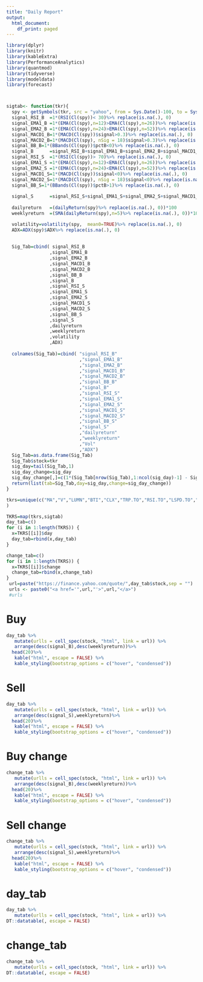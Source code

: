 ```yaml
---
title: "Daily Report"
output: 
  html_document:
    df_print: paged
---
```


```r
library(dplyr)
library(knitr)
library(kableExtra)
library(PerformanceAnalytics)
library(quantmod)
library(tidyverse)
library(modeldata)
library(forecast)



sigtab<- function(tkr){
  spy <- getSymbols(tkr, src = "yahoo", from = Sys.Date()-100, to = Sys.Date(), auto.assign = FALSE)
  signal_RSI_B  =1*(RSI(Cl(spy))< 30)%>% replace(is.na(.), 0)
  signal_EMA1_B =1*(EMA(Cl(spy),n=12)>EMA(Cl(spy),n=26))%>% replace(is.na(.), 0)
  signal_EMA2_B =1*(EMA(Cl(spy),n=24)>EMA(Cl(spy),n=52))%>% replace(is.na(.), 0)
  signal_MACD1_B=1*(MACD(Cl(spy))$signal>0.3)%>% replace(is.na(.), 0)
  signal_MACD2_B=1*(MACD(Cl(spy), nSig = 18)$signal>0.3)%>% replace(is.na(.), 0)
  signal_BB_B=1*(BBands(Cl(spy))$pctB<0)%>% replace(is.na(.), 0)
  signal_B      =signal_RSI_B+signal_EMA1_B+signal_EMA2_B+signal_MACD1_B+signal_MACD2_B+signal_BB_B
  signal_RSI_S  =1*(RSI(Cl(spy))> 70)%>% replace(is.na(.), 0)
  signal_EMA1_S =1*(EMA(Cl(spy),n=12)<EMA(Cl(spy),n=26))%>% replace(is.na(.), 0)
  signal_EMA2_S =1*(EMA(Cl(spy),n=24)<EMA(Cl(spy),n=52))%>% replace(is.na(.), 0)
  signal_MACD1_S=1*(MACD(Cl(spy))$signal<0)%>% replace(is.na(.), 0)
  signal_MACD2_S=1*(MACD(Cl(spy), nSig = 18)$signal<0)%>% replace(is.na(.), 0)
  signal_BB_S=1*(BBands(Cl(spy))$pctB>1)%>% replace(is.na(.), 0)
  
  signal_S      =signal_RSI_S+signal_EMA1_S+signal_EMA2_S+signal_MACD1_S+signal_MACD2_S+signal_BB_S
  
  dailyreturn   =(dailyReturn(spy)%>% replace(is.na(.), 0))*100
  weeklyreturn  =(SMA(dailyReturn(spy),n=5)%>% replace(is.na(.), 0))*100

  volatility=volatility(spy,  mean0=TRUE)%>% replace(is.na(.), 0)
  ADX=ADX(spy)$ADX%>% replace(is.na(.), 0)
  
  
  Sig_Tab=cbind( signal_RSI_B  
                ,signal_EMA1_B 
                ,signal_EMA2_B 
                ,signal_MACD1_B
                ,signal_MACD2_B
                ,signal_BB_B
                ,signal_B      
                ,signal_RSI_S  
                ,signal_EMA1_S 
                ,signal_EMA2_S 
                ,signal_MACD1_S
                ,signal_MACD2_S
                ,signal_BB_S
                ,signal_S      
                ,dailyreturn   
                ,weeklyreturn
                ,volatility
                ,ADX)
  
  colnames(Sig_Tab)=cbind( "signal_RSI_B"
                           ,"signal_EMA1_B" 
                           ,"signal_EMA2_B" 
                           ,"signal_MACD1_B"
                           ,"signal_MACD2_B"
                           ,"signal_BB_B"
                           ,"signal_B"      
                           ,"signal_RSI_S"  
                           ,"signal_EMA1_S" 
                           ,"signal_EMA2_S" 
                           ,"signal_MACD1_S"
                           ,"signal_MACD2_S"
                           ,"signal_BB_S"
                           ,"signal_S"      
                           ,"dailyreturn"   
                           ,"weeklyreturn"
                           ,"Vol"
                           ,"ADX")
  Sig_Tab=as.data.frame(Sig_Tab)
  Sig_Tab$stock=tkr
  sig_day=tail(Sig_Tab,1)
  sig_day_change=sig_day
  sig_day_change[,]=c(1*(Sig_Tab[nrow(Sig_Tab),1:ncol(sig_day)-1] - Sig_Tab[nrow(Sig_Tab)-1,1:ncol(sig_day)-1]),tkr)
  return(list(tab=Sig_Tab,day=sig_day,change=sig_day_change))
}


```


```r
tkrs=unique(c("MA","V","LUMN","BTI","CLX","TRP.TO","RSI.TO","LSPD.TO","ATE.TO","EDGE.TO","ZEO.TO","ZRE.TO","RCI-B.TO","BTO.TO","ABX.TO","NWH-UN.TO","SJR-B.TO","IHI","XEG.TO","XMA.TO","XIN.TO","XMD.TO","XIT.TO","SU.TO","MFC.TO","TRP.TO","T.TO","BEPC.TO","KL.TO","CGL.TO","SKYY","RNW.TO","PSI","ICLN","ARKK","ETHQ.TO","RSI.TO","LSPD.TO","ATE.TO","LIFE.TO","MCHI","XCH.TO","IHF","ZEO.TO","XGD.TO","ZRE.TO","HACK","RCI-B.TO","BTO.TO","ABX.TO","NWH-UN.TO","XTR.TO","XEG.TO","XMA.TO","XIN.TO","XMD.TO","XIT.TO","BIP-UN.TO","AP-UN.TO","RTH","TAN","PBD","EMQQ","KGRN","VDY.TO","ROBO","BLDP.TO","AC.TO","DGRO","BCE.TO","ATZ.TO","ARRY","ZCH.TO","REI-UN.TO","BB.TO","GNOM","ARKG","VGRO.TO","SCHD","WCN.TO","RBA.TO","VRE.TO","XDSR.TO","BEP-UN.TO","XEQT.TO","XQQ.TO","VFV.TO","CNR.TO","XUH.TO","XUU.TO","PSI","IGV","PSJ","SOXX","IHI","IVW","XST.TO","XUT.TO","CPX.TO","HXS.TO","HXQ.TO","XHC.TO","BNS.TO","TD.TO","ENB.TO","CNQ.TO","RY.TO","CSIQ","PLTR","TGT","BMO","C","BTI","ETHQ.TO","RSI.TO","GDNP.V","LSPD.TO","ATE.TO","EDGE.TO","ZEO.TO","ZRE.TO","RCI-B.TO","BTO.TO","ABX.TO","NWH-UN.TO","SJR-B.TO","IHI","XEG.TO","XMA.TO","XIN.TO","XMD.TO","XIT.TO","SU.TO","MFC.TO","TRP.TO","T.TO","BEPC.TO","KL.TO","CGL.TO","SKYY","RNW.TO","PSI","ICLN","HEO.V","ARKK","BNS.TO","TD.TO","ENB.TO","CNQ.TO","RY.TO","CSIQ","PLTR","TGT","BMO","C","BTI","ETHQ.TO","RSI.TO","GDNP.V","LSPD.TO","ATE.TO","IPA.V","LIFE.TO","MCHI","XCH.TO","IHF","ZEO.TO","XGD.TO","ZRE.TO","HACK","RCI-B.TO","BTO.TO","ABX.TO","NWH-UN.TO","XTR.TO","XEG.TO","XMA.TO","XIN.TO","XMD.TO","XIT.TO","BIP-UN.TO","AP-UN.TO","RTH","TAN","PBD","EMQQ","KGRN","VDY.TO","ROBO","BLDP.TO","AC.TO","DGRO","BCE.TO","ATZ.TO","ARRY","ZCH.TO","REI-UN.TO","BB.TO","GNOM","ARKG","VGRO.TO","SCHD","WCN.TO","RBA.TO","VRE.TO","XDSR.TO","BEP-UN.TO","XEQT.TO","XQQ.TO","VFV.TO","CNR.TO","XUH.TO","XUU.TO","PSI","IGV","PSJ","SOXX","IHI","IVW","XST.TO","XUT.TO","CPX.TO","HXS.TO","HXQ.TO","XHC.TO")
)

TKRS=map(tkrs,sigtab)
day_tab=c()
for (i in 1:length(TKRS)) {
  x=TKRS[[i]]$day
  day_tab=rbind(x,day_tab)
}

change_tab=c()
for (i in 1:length(TKRS)) {
  x=TKRS[[i]]$change
  change_tab=rbind(x,change_tab)
}
 url=paste("https://finance.yahoo.com/quote/",day_tab$stock,sep = "")
 urls <- paste0("<a href='",url,"'>",url,"</a>")
 #urls
```

# Buy

```r
day_tab %>% 
   mutate(urlls = cell_spec(stock, "html", link = url)) %>%
   arrange(desc(signal_B),desc(weeklyreturn))%>%
  head(20)%>%
   kable("html", escape = FALSE) %>%
   kable_styling(bootstrap_options = c("hover", "condensed"))
```

# Sell

```r
day_tab %>% 
   mutate(urlls = cell_spec(stock, "html", link = url)) %>%
   arrange(desc(signal_S),weeklyreturn)%>%
  head(20)%>%
   kable("html", escape = FALSE) %>%
   kable_styling(bootstrap_options = c("hover", "condensed"))
```

# Buy change

```r
change_tab %>% 
   mutate(urlls = cell_spec(stock, "html", link = url)) %>%
   arrange(desc(signal_B),desc(weeklyreturn))%>%
  head(20)%>%
   kable("html", escape = FALSE) %>%
   kable_styling(bootstrap_options = c("hover", "condensed"))
```

# Sell change

```r
change_tab %>% 
   mutate(urlls = cell_spec(stock, "html", link = url)) %>%
   arrange(desc(signal_S),weeklyreturn)%>%
  head(20)%>%
   kable("html", escape = FALSE) %>%
   kable_styling(bootstrap_options = c("hover", "condensed"))
```

# day_tab

```r
day_tab %>% 
   mutate(urlls = cell_spec(stock, "html", link = url)) %>%
DT::datatable(, escape = FALSE)
```

# change_tab

```r
change_tab %>% 
   mutate(urlls = cell_spec(stock, "html", link = url)) %>%
DT::datatable(, escape = FALSE)
```


